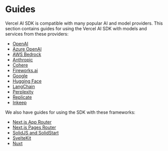 # Guides

Vercel AI SDK is compatible with many popular AI and model providers. This section contains guides for using the Vercel AI SDK
with models and services from these providers:

- [OpenAI](./guides/providers/openai)
- [Azure OpenAI](./guides/providers/azure-openai)
- [AWS Bedrock](./guides/providers/aws-bedrock)
- [Anthropic](./guides/providers/anthropic)
- [Cohere](./guides/providers/cohere)
- [Fireworks.ai](./guides/providers/fireworks)
- [Google](./guides/providers/google)
- [Hugging Face](./guides/providers/huggingface)
- [LangChain](./guides/providers/langchain)
- [Perplexity](./guides/providers/perplexity)
- [Replicate](./guides/providers/replicate)
- [Inkeep](./guides/providers/inkeep)

We also have guides for using the SDK with these frameworks:

- [Next.js App Router](./guides/frameworks/nextjs-app)
- [Next.js Pages Router](./guides/frameworks/nextjs-pages)
- [SolidJS and SolidStart](./guides/frameworks/solidjs)
- [SvelteKit](./guides/frameworks/sveltekit)
- [Nuxt](./guides/frameworks/nuxt)
